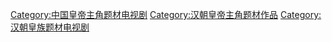 [[Category:中国皇帝主角题材电视剧|Category:中国皇帝主角题材电视剧]]
[[Category:汉朝皇帝主角题材作品|Category:汉朝皇帝主角题材作品]]
[[Category:汉朝皇族题材电视剧|Category:汉朝皇族题材电视剧]]